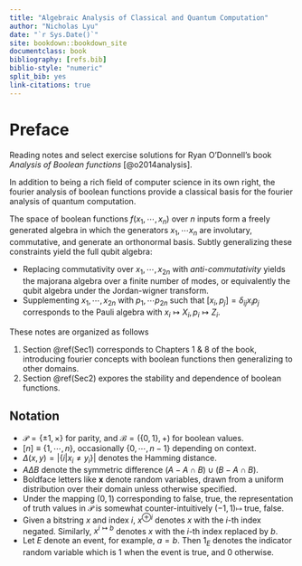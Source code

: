 ```yaml
---
title: "Algebraic Analysis of Classical and Quantum Computation"
author: "Nicholas Lyu"
date: "`r Sys.Date()`"
site: bookdown::bookdown_site
documentclass: book
bibliography: [refs.bib]
biblio-style: "numeric"
split_bib: yes
link-citations: true
---
```


\usepackage{cancel}
\newcommand{\pd}[1]{\partial_{#1}}

\newcommand{\mbb}{\mathbb}
\newcommand{\mbf}{\mathbf}
\newcommand{\mrm}{\mathrm}
\newcommand{\mca}{\mathcal}
\newcommand{\mfk}{\mathfrak}

\newcommand{\tr}{\mrm{tr}} 
\newcommand{\df}{\dfrac}
\newcommand{\la}{\langle}
\newcommand{\ra}{\rangle}
\newcommand{\dag}{\dagger}

\newcommand{\Cl}{\mca C}
\newcommand{\Gr}{\mca G}
\newcommand{\Pf}{\mrm{Pf}}
\newcommand{\Pa}{\mca P}

\newcommand{\poly}{\mrm{poly}}
\newcommand{\B}{\mca B}
\newcommand{\P}{\mca P}
\newcommand{\R}{\mbb R}
\newcommand{\C}{\mbb C}
\newcommand{\F}{\mbb F}
\newcommand{\sgn}{\mrm{sgn}}

\newcommand{\Exp}{\mbb E}
\newcommand{\Var}{\mrm{Var}}
\newcommand{\Cov}{\mrm{Cov}}
\newcommand{\dist}{\mrm{dist}}
\newcommand{\maj}{\mrm{Maj}}
\newcommand{\Tribes}{\mrm{Tribes}}
\newcommand{\Inft}{\mrm{Inf}_\Sigma}
\newcommand{\Inf}{\mrm{Inf}}
\newcommand{\sens}{\mrm{sens}}
\newcommand{\Lap}{\mrm{L}}



# Preface {-}
Reading notes and select exercise solutions for 
Ryan O'Donnell's book _Analysis of Boolean functions_ 
[@o2014analysis]. 

In addition to being a rich field of computer science in its own right, 
the fourier analysis of boolean functions provide a classical basis 
for the fourier analysis of quantum computation. 

The space of boolean functions $f(x_1, \cdots, x_n)$ 
over $n$ inputs form a freely generated algebra 
in which the generators $x_1, \cdots x_n$ are involutary, commutative, 
and generate an orthonormal basis. 
Subtly generalizing these constraints yield the full qubit algebra: 

- Replacing commutativity over $x_1, \cdots, x_{2n}$ 
    with _anti-commutativity_ yields the majorana 
    algebra over a finite number of modes, 
    or equivalently the qubit algebra under the Jordan-wigner transform. 
- Supplementing $x_1, \cdots, x_{2n}$ with $p_1, \cdots p_{2n}$ 
    such that $[x_i, p_j] = \delta_{ij} x_ip_j$ corresponds to the Pauli 
    algebra with $x_i \mapsto X_i, p_i\mapsto Z_i$. 

These notes are organized as follows

1. Section \@ref(Sec1) corresponds to Chapters 1 & 8 of the book, introducing 
    fourier concepts with boolean functions then generalizing to other domains. 
2. Section \@ref(Sec2) expores the stability and dependence of boolean functions. 

## Notation {-}

- $\P=\{\pm 1, \times\}$ for parity, and $\B=(\{0, 1\}, +)$ for boolean values.  
- $[n] \equiv \{1, \cdots, n\}$, occasionally $\{0, \cdots, n-1\}$ depending 
    on context. 
- $\Delta(x, y)=|\{i|x_i\neq y_i\}|$ denotes the Hamming distance. 
- $A\Delta B$ denote the symmetric difference $(A-A\cap B)\cup (B-A\cap B)$. 
- Boldface letters like $\mbf x$ denote random variables, drawn from a uniform 
    distribution over their domain unless otherwise specified. 
- Under the mapping $(0, 1)$ corresponding to false, true, the representation of 
    truth values in $\P$ is somewhat counter-intuitively $(-1, 1)\mapsto$ true, false. 
- Given a bitstring $x$ and index $i$, $x^{\oplus i}$ denotes $x$ with the $i$-th index 
    negated. Similarly, $x^{i\mapsto b}$ denotes $x$ with the $i$-th index replaced by $b$.
- Let $E$ denote an event, for example, $a=b$. Then $1_E$ denotes the indicator random variable 
    which is $1$ when the event is true, and $0$ otherwise. 